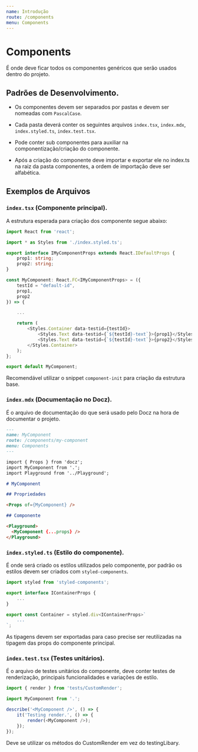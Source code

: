 ```yaml
---
name: Introdução
route: /components
menu: Components
---
```


# Components

É onde deve ficar todos os componentes genéricos que serão usados dentro do projeto.

## Padrões de Desenvolvimento.

- Os componentes devem ser separados por pastas e devem ser nomeadas com `PascalCase`.

- Cada pasta deverá conter os seguintes arquivos `index.tsx`, `index.mdx`, `index.styled.ts`, `index.test.tsx`.

- Pode conter sub componentes para auxiliar na componentização/criação do componente.

- Após a criação do componente deve importar e exportar ele no index.ts na raiz da pasta componentes, a ordem de importação deve ser alfabética.

## Exemplos de Arquivos

### `index.tsx` (Componente principal).

A estrutura esperada para criação dos componente segue abaixo:

```ts
import React from 'react';

import * as Styles from './index.styled.ts';

export interface IMyComponentProps extends React.IDefaultProps {
    prop1: string;
    prop2: string;
}

const MyComponent: React.FC<IMyComponentProps> = ({
    testId = "default-id",
    prop1,
    prop2
}) => {

    ...

    return (
        <Styles.Container data-testid={testId}>
            <Styles.Text data-testid={`${testId}-text`}>{prop1}</Styles.Text>
            <Styles.Text data-testid={`${testId}-text`}>{prop2}</Styles.Text>
        </Styles.Container>
    );
};

export default MyComponent;
```

Recomendável utilizar o snippet `component-init` para criação da estrutura base.

### `index.mdx` (Documentação no Docz).

É o arquivo de documentação do que será usado pelo Docz na hora de documentar o projeto.

```md
---
name: MyComponent
route: /components/my-component
menu: Components
---

import { Props } from 'docz';
import MyComponent from '.';
import Playground from '../Playground';

# MyComponent

## Propriedades

<Props of={MyComponent} />

## Componente

<Playground>
  <MyComponent {...props} />
</Playground>
```

### `index.styled.ts` (Estilo do componente).

É onde será criado os estilos utilizados pelo componente, por padrão os estilos devem ser criados com `styled-components`.

```ts
import styled from 'styled-components';

export interface IContainerProps {
    ...
}

export const Container = styled.div<IContainerProps>`
    ...
`;
```

As tipagens devem ser exportadas para caso precise ser reutilizadas na tipagem das props do componente principal.

### `index.test.tsx` (Testes unitários).

É o arquivo de testes unitários do componente, deve conter testes de renderização, principais funcionalidades e variações de estilo.

```ts
import { render } from 'tests/CustomRender';

import MyComponent from '.';

describe('<MyComponent />', () => {
	it('Testing render.', () => {
		render(<MyComponent />);
	});
});
```

Deve se utilizar os métodos do CustomRender em vez do testingLibary.
